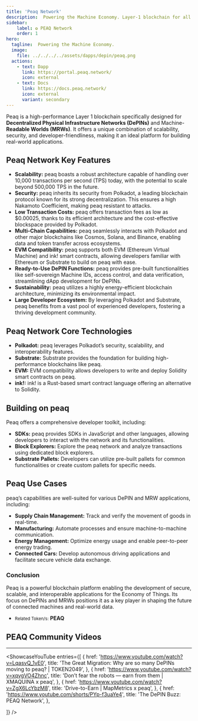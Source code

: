 ```yaml
---
title: 'Peaq Network'
description:  Powering the Machine Economy. Layer-1 blockchain for all things real. Home of DePIN, Machine RWA, and Machine DeFi.
sidebar:
    label: ✪ PEAQ Network
    order: 1
hero:
  tagline:  Powering the Machine Economy.
  image: 
    file: ../../../../assets/dapps/depin/peaq.png
  actions:
    - text: Dapp
      link: https://portal.peaq.network/
      icon: external
    - text: Docs
      link: https://docs.peaq.network/
      icon: external
      variant: secondary
---
```



Peaq is a high-performance Layer 1 blockchain specifically designed for **Decentralized Physical Infrastructure Networks (DePINs)** and Machine-**Readable Worlds (MRWs)**. It offers a unique combination of scalability, security, and developer-friendliness, making it an ideal platform for building real-world applications.

## Peaq Network Key Features
- **Scalability:** peaq boasts a robust architecture capable of handling over 10,000 transactions per second (TPS) today, with the potential to scale beyond 500,000 TPS in the future.
- **Security:** peaq inherits its security from Polkadot, a leading blockchain protocol known for its strong decentralization. This ensures a high Nakamoto Coefficient, making peaq resistant to attacks.
- **Low Transaction Costs:** peaq offers transaction fees as low as $0.00025, thanks to its efficient architecture and the cost-effective blockspace provided by Polkadot.
- **Multi-Chain Capabilities:** peaq seamlessly interacts with Polkadot and other major blockchains like Cosmos, Solana, and Binance, enabling data and token transfer across ecosystems.
- **EVM Compatibility:** peaq supports both EVM (Ethereum Virtual Machine) and ink! smart contracts, allowing developers familiar with Ethereum or Substrate to build on peaq with ease.
- **Ready-to-Use DePIN Functions:** peaq provides pre-built functionalities like self-sovereign Machine IDs, access control, and data verification, streamlining dApp development for DePINs.
- **Sustainability:** peaq utilizes a highly energy-efficient blockchain architecture, minimizing its environmental impact.
- **Large Developer Ecosystem:** By leveraging Polkadot and Substrate, peaq benefits from a vast pool of experienced developers, fostering a thriving development community.

## Peaq Network Core Technologies
- **Polkadot:** peaq leverages Polkadot’s security, scalability, and interoperability features.
- **Substrate:** Substrate provides the foundation for building high-performance blockchains like peaq.
- **EVM:** EVM compatibility allows developers to write and deploy Solidity smart contracts on peaq.
- **ink!:** ink! is a Rust-based smart contract language offering an alternative to Solidity.

## Building on peaq
Peaq offers a comprehensive developer toolkit, including:
- **SDKs:** peaq provides SDKs in JavaScript and other languages, allowing developers to interact with the network and its functionalities.
- **Block Explorers:** Explore the peaq network and analyze transactions using dedicated block explorers.
- **Substrate Pallets:** Developers can utilize pre-built pallets for common functionalities or create custom pallets for specific needs.

## Peaq Use Cases
peaq’s capabilities are well-suited for various DePIN and MRW applications, including:
- **Supply Chain Management:** Track and verify the movement of goods in real-time.
- **Manufacturing:** Automate processes and ensure machine-to-machine communication.
- **Energy Management:** Optimize energy usage and enable peer-to-peer energy trading.
- **Connected Cars:** Develop autonomous driving applications and facilitate secure vehicle data exchange.

### Conclusion
Peaq is a powerful blockchain platform enabling the development of secure, scalable, and interoperable applications for the Economy of Things. Its focus on DePINs and MRWs positions it as a key player in shaping the future of connected machines and real-world data.
- <small>Related Token/s:</small> **PEAQ**



## PEAQ Community Videos
------------
<ShowcaseYouTube
  entries={[
    {
      href: 'https://www.youtube.com/watch?v=LqasvQ_1vE0',
      title: 'The Great Migration: Why are so many DePINs moving to peaq? | TOKEN2049',
    },
        {
      href: 'https://www.youtube.com/watch?v=xqvgVO4Zhnc',
      title: 'Don’t fear the robots — earn from them | XMAQUINA x peaq',
    },
        {
      href: 'https://www.youtube.com/watch?v=ZgX6LcYbzM8',
      title: 'Drive-to-Earn | MapMetrics x peaq',
    },
        {
      href: 'https://www.youtube.com/shorts/PYp-f3uaYe4',
      title: 'The DePIN Buzz: PEAQ Network',
    },
  
  ]} />